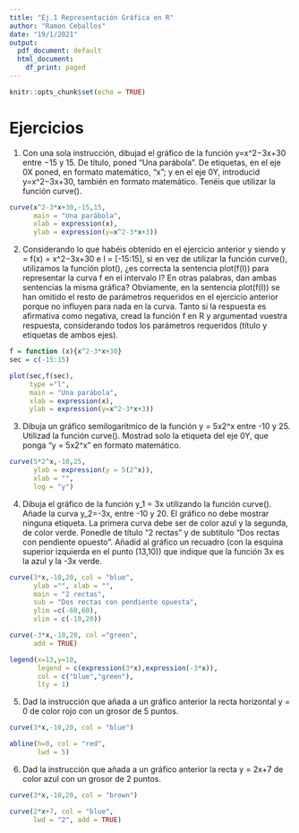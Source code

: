 ```yaml
---
title: "Ej.1 Representación Gráfica en R"
author: "Ramon Ceballos"
date: "19/1/2021"
output:
  pdf_document: default
  html_document:
    df_print: paged
---
```


```r
knitr::opts_chunk$set(echo = TRUE)
```

# Ejercicios

1. Con una sola instrucción, dibujad el gráfico de la función y=x^2−3x+30 entre −15 y 15. De título, poned “Una parábola”. De etiquetas, en el eje 0X poned, en formato matemático, "x"; y en el eje 0Y, introducid y=x^2−3x+30, también en formato matemático. Tenéis que utilizar la función curve().

```r

curve(x^2-3*x+30,-15,15, 
      main = "Una parábola", 
      xlab = expression(x), 
      ylab = expression(y=x^2-3*x+3))

```

2. Considerando lo que habéis obtenido en el ejercicio anterior y siendo y = f(x) = x^2−3x+30 e I = [-15:15], si en vez de utilizar la función curve(), utilizamos la función plot(), ¿es correcta la sentencia plot(f(I)) para representar la curva f en el intervalo I? En otras palabras, dan ambas sentencias la misma gráfica? Obviamente, en la sentencia plot(f(I)) se han omitido el resto de parámetros requeridos en el ejercicio anterior porque no influyen para nada en la curva. Tanto si la respuesta es afirmativa como negativa, cread la función f en R y argumentad vuestra respuesta, considerando todos los parámetros requeridos (título y etiquetas de ambos ejes).

```r
f = function (x){x^2-3*x+30}
sec = c(-15:15)

plot(sec,f(sec), 
     type ="l",
     main = "Una parábola",
     xlab = expression(x),
     ylab = expression(y=x^2-3*x+3))
```

3. Dibuja un gráfico semilogarítmico de la función y = 5x2^x entre -10 y 25. Utilizad la función curve(). Mostrad solo la etiqueta del eje 0Y, que ponga "y = 5x2^x" en formato matemático.

```r
curve(5*2^x,-10,25, 
      ylab = expression(y = 5(2^x)),
      xlab = "",
      log = "y")
```

4. Dibuja el gráfico de la función y_1 = 3x utilizando la función curve(). Añade la curva y_2=-3x, entre -10 y 20. El gráfico no debe mostrar ninguna etiqueta. La primera curva debe ser de color azul y la segunda, de color verde. Ponedle de título "2 rectas" y de subtítulo "Dos rectas con pendiente opuesto". Añadid al gráfico un recuadro (con la esquina superior izquierda en el punto (13,10)) que indique que la función 3x es la azul y la -3x verde.

```r

curve(3*x,-10,20, col = "blue",
      ylab ="", xlab = "",
      main = "2 rectas", 
      sub = "Dos rectas con pendiente opuesta",
      ylim =c(-60,60),
      xlim = c(-10,20))

curve(-3*x,-10,20, col ="green",
      add = TRUE)

legend(x=13,y=10,
       legend = c(expression(3*x),expression(-3*x)),
       col = c("blue","green"),
       lty = 1)

```

5. Dad la instrucción que añada a un gráfico anterior la recta horizontal y = 0 de color rojo con un grosor de 5 puntos.

```r
curve(3*x,-10,20, col = "blue")

abline(h=0, col = "red",
       lwd = 5)
```

6. Dad la instrucción que añada a un gráfico anterior la recta y = 2x+7 de color azul con un grosor de 2 puntos.

```r
curve(3*x,-10,20, col = "brown")

curve(2*x+7, col = "blue",
      lwd = "2", add = TRUE)
```